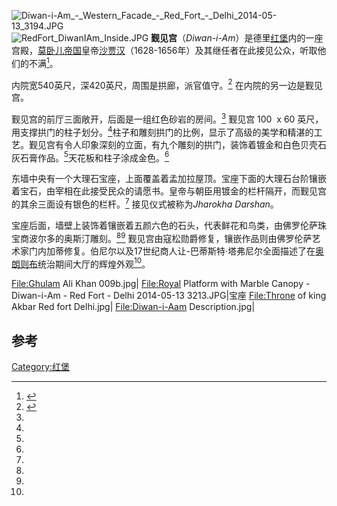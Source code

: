{{Coord|28.655713|77.242283|display=title}}
[[File:Diwan-i-Am_-_Western_Facade_-_Red_Fort_-_Delhi_2014-05-13_3194.JPG|thumb]]
[[File:RedFort_DiwanIAm_Inside.JPG|thumb]]
'''觐见宫'''（''Diwan-i-Am''）是德里[[红堡|红堡]]内的一座宫殿，[[莫卧儿帝国|莫卧儿帝国]]皇帝[[沙贾汉|沙贾汉]]（1628-1656年）及其继任者在此接见公众，听取他们的不满<ref name="ASI">{{cite web |url=http://asi.nic.in/asi_monu_tktd_delhi_redfort_diwaniam.asp |title=Diwan-i-'Am of Red Fort |year=2011 |website= |publisher=Archaeological Survey of India |accessdate=2013-12-09 |archive-date=2013-09-26 |archive-url=https://web.archive.org/web/20130926075646/http://asi.nic.in/asi_monu_tktd_delhi_redfort_diwaniam.asp |dead-url=no }}</ref>。

内院宽540英尺，深420英尺，周围是拱廊，派官值守。<ref name="Murray">{{cite book |last=Murray |first=John |year=1911 |title=A handbook for travellers in India, Burma, and Ceylon |url=https://archive.org/stream/handbooktravelle00john#page/197 |edition=8th |location=Calcutta |publisher=Thacker, Spink, & Co. |page=197 |isbn=978-1175486417 |accessdate=2014-01-25}}</ref> 在内院的另一边是觐见宫。

觐见宫的前厅三面敞开，后面是一组红色砂岩的房间。<ref name="Murray"/> 觐见宫 100  x 60 英尺，用支撑拱门的柱子划分。<ref name="ASI"/>柱子和雕刻拱门的比例，显示了高级的美学和精湛的工艺。觐见宫有令人印象深刻的立面，有九个雕刻的拱门，装饰着镀金和白色贝壳石灰石膏作品。<ref name="Murray"/>天花板和柱子涂成金色。<ref name="ASI"/>

东墙中央有一个大理石宝座，上面覆盖着孟加拉屋顶。宝座下面的大理石台阶镶嵌着宝石，由宰相在此接受民众的请愿书。皇帝与朝臣用镀金的栏杆隔开，而觐见宫的其余三面设有银色的栏杆。<ref name="ASI"/> 接见仪式被称为''Jharokha Darshan''。

宝座后面，墙壁上装饰着镶嵌着五颜六色的石头，代表鲜花和鸟类，由佛罗伦萨珠宝商波尔多的奥斯汀雕刻。<ref name="Murray"/><ref name="ASI"/> 觐见宫由寇松勋爵修复，镶嵌作品则由佛罗伦萨艺术家门内加蒂修复。伯尼尔以及17世纪商人让-巴蒂斯特·塔弗尼尔全面描述了在[[奥朗则布|奥朗则布]]统治期间大厅的辉煌外观<ref name="Murray"/>。

<gallery>
File:Ghulam Ali Khan 009b.jpg|
File:Royal Platform with Marble Canopy - Diwan-i-Am - Red Fort - Delhi 2014-05-13 3213.JPG|宝座
File:Throne of king Akbar Red fort Delhi.jpg|
File:Diwan-i-Aam Description.jpg|
</gallery>

== 参考 ==
{{reflist}}
[[Category:红堡|Category:红堡]]